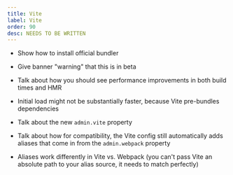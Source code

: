```yaml
---
title: Vite
label: Vite
order: 90
desc: NEEDS TO BE WRITTEN
---
```


- Show how to install official bundler
- Give banner "warning" that this is in beta
- Talk about how you should see performance improvements in both build times and HMR
- Initial load might not be substantially faster, because Vite pre-bundles dependencies
- Talk about the new `admin.vite` property
- Talk about how for compatibility, the Vite config still automatically adds aliases that come in from the `admin.webpack` property

- Aliases work differently in Vite vs. Webpack (you can't pass Vite an absolute path to your alias source, it needs to match perfectly)
